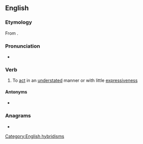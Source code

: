 ==English==

===Etymology===
From {{prefix|en|under|act}}.

===Pronunciation===
* {{rhymes|en|ækt}}

===Verb===
{{en-verb}}

# To [[act]] in an [[understated]] manner or with little [[expressiveness]]

====Antonyms====
* {{l|en|overact}}

===Anagrams===
* {{anagrams|en|a=acdenrtu|reducant|tranduce|uncarted|uncrated|unredact|untraced}}

[[Category:English hybridisms]]